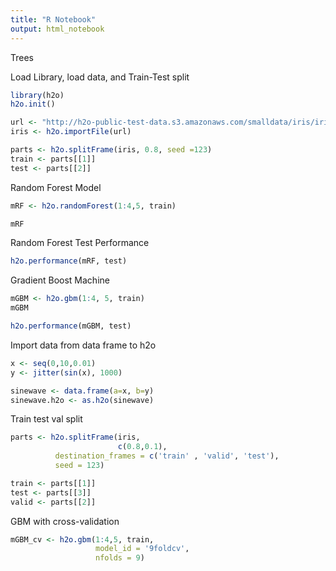 ---
title: "R Notebook"
output: html_notebook
---

Trees

Load Library, load data, and Train-Test split
```{r}
library(h2o)
h2o.init()

url <- "http://h2o-public-test-data.s3.amazonaws.com/smalldata/iris/iris_wheader.csv"
iris <- h2o.importFile(url)

parts <- h2o.splitFrame(iris, 0.8, seed =123)
train <- parts[[1]]
test <- parts[[2]]
```

Random Forest Model
```{r}
mRF <- h2o.randomForest(1:4,5, train)
```

```{r}
mRF
```

Random Forest Test Performance 
```{r}
h2o.performance(mRF, test)
```

Gradient Boost Machine
```{r}
mGBM <- h2o.gbm(1:4, 5, train)
mGBM
```

```{r}
h2o.performance(mGBM, test)
```

Import data from data frame to h2o
```{r}
x <- seq(0,10,0.01)
y <- jitter(sin(x), 1000)
```

```{r}
sinewave <- data.frame(a=x, b=y)
sinewave.h2o <- as.h2o(sinewave)
```

Train test val split
```{r}
parts <- h2o.splitFrame(iris,
                        c(0.8,0.1),
          destination_frames = c('train' , 'valid', 'test'),
          seed = 123)
```

```{r}
train <- parts[[1]]
test <- parts[[3]]
valid <- parts[[2]]
```

GBM with cross-validation
```{r}
mGBM_cv <- h2o.gbm(1:4,5, train,
                   model_id = '9foldcv',
                   nfolds = 9)
```

